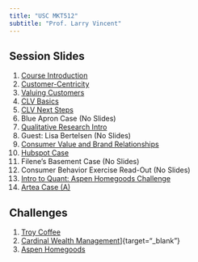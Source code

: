 ```yaml
---
title: "USC MKT512"
subtitle: "Prof. Larry Vincent"
---
```


## Session Slides

1.  [Course Introduction](https://snazzy-biscochitos-3a6d26.netlify.app){target="_blank"}
2.  [Customer-Centricity](https://clever-kitten-15d71a.netlify.app){target="_blank"}
3.  [Valuing Customers](https://lucky-tartufo-772afe.netlify.app){target="_blank"}
4.  [CLV Basics](https://candid-lamington-6c27b5.netlify.app/){target="_blank"}
5.  [CLV Next Steps](https://m512-05-clv2-b9d0d1.netlify.app/){target="_blank"}
6.  Blue Apron Case (No Slides)
7.  [Qualitative Research Intro](https://m512-07-qual-intro-8a6837.netlify.app/){target="_blank"}
8.  Guest: Lisa Bertelsen (No Slides)
9.  [Consumer Value and Brand Relationships](https://m512-09-value-f82839.netlify.app/){target="_blank"}
10. [Hubspot Case](https://m512-10-hubspot-case-8d60c1.netlify.app/){target="_blank"}
11. Filene's Basement Case (No Slides)
12. Consumer Behavior Exercise Read-Out (No Slides)
13. [Intro to Quant: Aspen Homegoods Challenge](https://m512-13-aspen-49b8d3.netlify.app/){target="_blank"}
14. [Artea Case (A)](https://m512-14-artea-case-a-8e000f.netlify.app/){target="_blank"}

## Challenges

1.  [Troy Coffee](https://exquisite-cupcake-f36fd7.netlify.app/){target="_blank"}
2.  [Cardinal Wealth Management](https://m512-c2-analysis-093fff.netlify.app/)]{target="_blank"}
3.  [Aspen Homegoods](https://m512-c3-analysis-c5f3e1.netlify.app/){target="_blank"}
